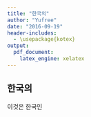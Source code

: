---
title: "한국의"
author: "Yufree"
date: "2016-09-19"
header-includes:
  - \usepackage{kotex}
output: 
  pdf_document:
    latex_engine: xelatex
---

## 한국의

이것은 한국인